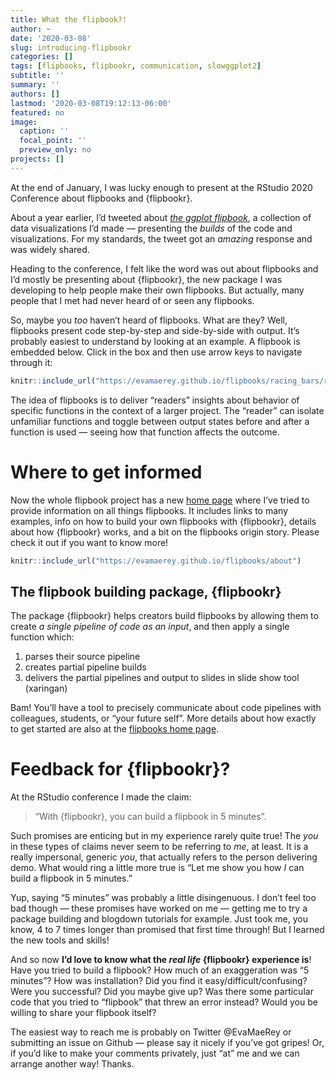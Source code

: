 ```yaml
---
title: What the flipbook?!
author: ~
date: '2020-03-08'
slug: introducing-flipbookr
categories: []
tags: [flipbooks, flipbookr, communication, slowggplot2]
subtitle: ''
summary: ''
authors: []
lastmod: '2020-03-08T19:12:13-06:00'
featured: no
image:
  caption: ''
  focal_point: ''
  preview_only: no
projects: []
---
```


At the end of January, I was lucky enough to present at the RStudio 2020 Conference about flipbooks and {flipbookr}.  

About a year earlier, I'd tweeted about [*the ggplot flipbook*](https://evamaerey.github.io/ggplot_flipbook/ggplot_flipbook_xaringan.html), a collection of data visualizations I'd made  ---  presenting the *builds* of the code and visualizations.  For my standards, the tweet got an *amazing* response and was widely shared.  

Heading to the conference, I felt like the word was out about flipbooks and I'd mostly be presenting about {flipbookr}, the new package I was developing to help people make their own flipbooks. But actually, many people that I met had never heard of or seen any flipbooks.  

So, maybe you *too* haven't heard of flipbooks.  What are they?  Well, flipbooks present code step-by-step and side-by-side with output.  It's probably easiest to understand by looking at an example.  A flipbook is embedded below.  Click in the box and then use arrow keys to navigate through it: 

```r
knitr::include_url("https://evamaerey.github.io/flipbooks/racing_bars/racing_barcharts.html")
```

The idea of flipbooks is to deliver "readers" insights about behavior of specific functions in the context of a larger project. The "reader" can isolate unfamiliar functions and toggle between output states before and after a function is used --- seeing how that function affects the outcome.

# Where to get informed

Now the whole flipbook project has a new [home page](https://evamaerey.github.io/flipbooks/about){target="_blank"} where I've tried to provide information on all things flipbooks.  It includes links to many examples, info on how to build your own flipbooks with {flipbookr}, details about how {flipbookr} works, and a bit on the flipbooks origin story.  Please check it out if you want to know more!  


```r
knitr::include_url("https://evamaerey.github.io/flipbooks/about")
```



## The flipbook building package, {flipbookr}

The package {flipbookr} helps creators build flipbooks by allowing them to create *a single pipeline of code as an input*, and then apply a single function which:

1. parses their source pipeline
2. creates partial pipeline builds
3. delivers the partial pipelines and output to slides in slide show tool (xaringan)

Bam! You'll have a tool to precisely communicate about code pipelines with colleagues, students, or "your future self".  More details about how exactly to get started are also at the [flipbooks home page](https://evamaerey.github.io/flipbooks/about).


<!-- The intent is that {flipbookr} will help creators painlessly build flipbooks for reference or to communicate with colleagues or students.  In the long run, I'm personally hopeful that {flipbookr} will also see much student use.  Students might build their own bespoke flipbooks --- portfolios of data visualizations and data manipulation for personal reference.     -->


<!-- # Getting started with {flipbookr} -->

<!-- Here are the steps to getting started with {flipbookr} in RStudio. -->

<!-- 1. `install.packages("xaringan")`  *{xaringan} is a tool that allows you to create remark.js slide shows from an Rmarkdown file -- so you are able to embed code and output therein* -->

<!-- 2.  -->
<!--     a. `install.packages("remotes")` *since {flipbookr} is just a development package, we need to install it from github* -->
<!--     b. `remotes::install_github("flipbookr")`  -->
<!-- 3. **Restart R and RStudio** -->
<!-- 4. **Files -> New File -> Rmarkdonw -> from template -> A Minimal Flipbook ** *This template will be made available to you upon installation of the flipbookr package* -->
<!-- 5. **"knit" the template** *the template contains a lot of examples about the different modes for using {flipbookr}* -->
<!-- 6. modify the template to make it your own! -->


# Feedback for {flipbookr}?

At the RStudio conference I made the claim:

> "With {flipbookr}, you can build a flipbook in 5 minutes".  

Such promises are enticing but in my experience rarely quite true! The *you* in these types of claims never seem to be referring to *me*, at least.  It is a really impersonal, generic *you*, that actually refers to the person delivering demo.  What would ring a little more true is "Let me show you how *I* can build a flipbook in 5 minutes."    

<!-- > "*If* you have the package successfully installed, *and if* you are really concentrated  *and if* follow the demo very carefully  *and if* you do not deviate from the instructions *then* building your first flipbook *might* take you 5 minutes."   -->

Yup, saying "5 minutes" was probably a little disingenuous.  I don't feel too bad though --- these promises have worked on me --- getting me to try a package building and blogdown tutorials for example.  Just took me, you know, 4 to 7 times longer than promised that first time through!  But I learned the new tools and skills!

And so now **I'd love to know what the *real life* {flipbookr} experience is**!    Have you tried to build a flipbook?  How much of an exaggeration was "5 minutes"?    How was installation?   Did you find it easy/difficult/confusing?  Were you successful? Did you maybe give up?  Was there some particular code that you tried to "flipbook" that threw an error instead? Would you be willing to share your flipbook itself? 

The easiest way to reach me is probably on Twitter @EvaMaeRey or submitting an issue on Github --- please say it nicely if you've got gripes! Or, if you'd like to make your comments privately, just "at" me and we can arrange another way!  Thanks.







